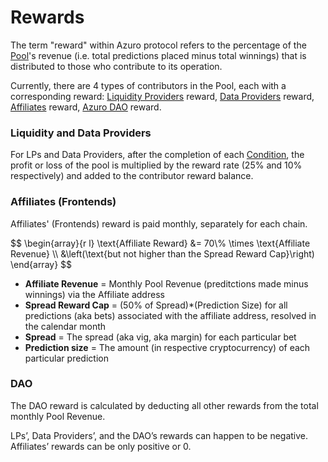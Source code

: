 
# Rewards


The term "reward" within Azuro protocol refers to the percentage of the [Pool](/concepts/protocol/pools)'s revenue (i.e. total predictions placed minus total winnings) that is distributed to those who contribute to its operation.

Currently, there are 4 types of contributors in the Pool, each with a corresponding reward: [Liquidity Providers](/contracts/lp) reward, [Data Providers](/concepts/basic/data-providers) reward, [Affiliates](/concepts/basic/affiliates) reward, [Azuro DAO](/concepts/azuro-dao/overview) reward.

### Liquidity and Data Providers

For LPs and Data Providers, after the completion of each [Condition](/concepts/protocol/conditions), the profit or loss of the pool is multiplied by the reward rate (25% and 10% respectively) and added to the contributor reward balance.

### Affiliates (Frontends)

Affiliates' (Frontends) reward is paid monthly, separately for each chain.

<Formula>
$$
\begin{array}{r l}
\text{Affiliate Reward} &= 70\% \times \text{Affiliate Revenue} \\
&\left(\text{but not higher than the Spread Reward Cap}\right)
\end{array}
$$
</Formula>

- **Affiliate Revenue** = Monthly Pool Revenue (preditctions made minus winnings) via the Affiliate address
- **Spread Reward Cap** = (50% of Spread)*(Prediction Size) for all predictions (aka bets) associated with the affiliate address, resolved in the calendar month
- **Spread** = The spread (aka vig, aka margin) for each particular bet
- **Prediction size** = The amount (in respective cryptocurrency) of each particular prediction


### DAO

The DAO reward is calculated by deducting all other rewards from the total monthly Pool Revenue.

<Callout type="info">
LPs’, Data Providers’, and the DAO’s rewards can happen to be negative. 
Affiliates’ rewards can be only positive or 0.
</Callout>